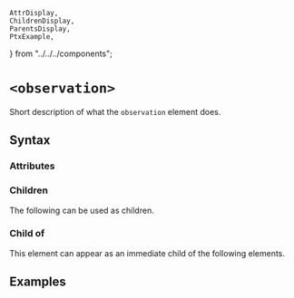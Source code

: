     AttrDisplay,
    ChildrenDisplay,
    ParentsDisplay,
    PtxExample,
} from "../../../components";

# `<observation>`

Short description of what the `observation` element does.

## Syntax

### Attributes

<AttrDisplay name="observation" />

### Children

The following can be used as children.

<ChildrenDisplay name="observation" />

### Child of

This element can appear as an immediate child of the following elements.

<ParentsDisplay name="observation" />

## Examples

    